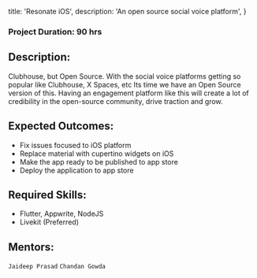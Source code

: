 
  title: 'Resonate iOS',
  description: 'An open source social voice platform',
}


### Project Duration: 90 hrs

## Description:

Clubhouse, but Open Source. With the social voice platforms getting so popular like Clubhouse, X Spaces, etc Its time we have an Open Source version of this. Having an engagement platform like this will create a lot of credibility in the open-source community, drive traction and grow.

## Expected Outcomes:

- Fix issues focused to iOS platform
- Replace material with cupertino widgets on iOS
- Make the app ready to be published to app store
- Deploy the application to app store

## Required Skills:

- Flutter, Appwrite, NodeJS
- Livekit (Preferred)

## Mentors:

`Jaideep Prasad`
`Chandan Gowda`
